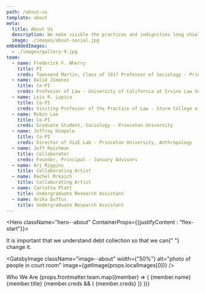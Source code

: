 ```yaml
---
path: /about-us
template: about
meta:
  title: About Us
  description: We make visible the practices and indignities long shielded from the light.
  image: ./images/about-social.jpg
embeddedImages:
  - ./images/gallery-9.jpg
team:
  - name: Frederick F. Wherry
    title: PI
    creds: Townsend Martin, Class of 1917 Professor of Sociology - Princeton University
  - name: Dalié Jimenez
    title: Co-PI
    creds: Professor of Law - University of California at Irvine Law School
  - name: Lois R. Lupica
    title: Co-PI
    creds: Visiting Professor of the Practice of Law - Sturm College of Law, University of Denver
  - name: Robin Lee
    title: Co-PI
    creds: Graduate Student, Sociology - Princeton University
  - name: Jeffrey Himpele
    title: Co-PI
    creds: Director of VizE Lab - Princeton University, Anthropology
  - name: Jeff Reichman
    title: Collaborator
    creds: Founder, Principal - January Advisors
  - name: Ari Riggins
    title: Collaborating Artist
  - name: Rachel Mrkaich
    title: Collaborating Artist
  - name: Carlotta Platt
    title: Undergraduate Research Assistant
  - name: Anika Duffus
    title: Undergraduate Research Assistant
---
```



<Hero className="hero--about" ContainerProps={{justifyContent : "flex-start"}}>

<Typography className="hero__text">
  It is important that we understand debt collection so that we can{" "}
  <span>change it.</span>
</Typography>

</Hero>

<Block>

<GatsbyImage
  className="image--about"
  width={"50%"}
  alt="photo of people in court room"
  image={getImage(props.localImages[0])}
/>

<Grid container spacing={3}>
  <Grid item xs={12} md={4} lg={5}>
    <Typography component="h2" variant="underline">
      Who We Are
    </Typography>
  </Grid>
  <Grid item xs={12} md={8} lg={7}>
    <Grid className="list--team" component="ul" container>
      {props.frontmatter.team.map((member) => (
        <Grid component="li" item xs={12} sm={6}>
          <Box mt={2} mb={2} mr={3}>
            <Typography component="p" variant="h5">
              {member.name}
            </Typography>
            <Typography color="grey" variant="body1">
              {member.title}
            </Typography>
            {member.creds && (
              <Typography color="grey" variant="body2">
                {member.creds}
              </Typography>
            )}
          </Box>
        </Grid>
      ))}
    </Grid>
  </Grid>
</Grid>

</Block>
